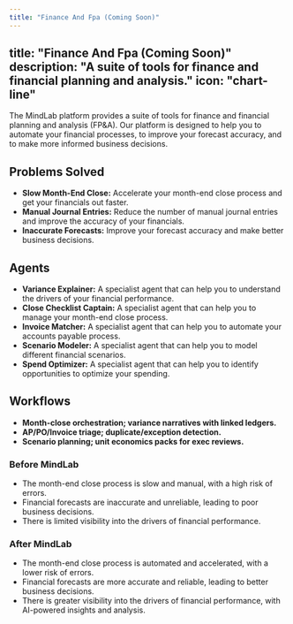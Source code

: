 ```yaml
---
title: "Finance And Fpa (Coming Soon)"
---
```

title: "Finance And Fpa (Coming Soon)"
description: "A suite of tools for finance and financial planning and analysis."
icon: "chart-line"
---

The MindLab platform provides a suite of tools for finance and financial planning and analysis (FP&A). Our platform is designed to help you to automate your financial processes, to improve your forecast accuracy, and to make more informed business decisions.

## Problems Solved

-   **Slow Month-End Close:** Accelerate your month-end close process and get your financials out faster.
-   **Manual Journal Entries:** Reduce the number of manual journal entries and improve the accuracy of your financials.
-   **Inaccurate Forecasts:** Improve your forecast accuracy and make better business decisions.

## Agents

-   **Variance Explainer:** A specialist agent that can help you to understand the drivers of your financial performance.
-   **Close Checklist Captain:** A specialist agent that can help you to manage your month-end close process.
-   **Invoice Matcher:** A specialist agent that can help you to automate your accounts payable process.
-   **Scenario Modeler:** A specialist agent that can help you to model different financial scenarios.
-   **Spend Optimizer:** A specialist agent that can help you to identify opportunities to optimize your spending.

## Workflows

-   **Month-close orchestration; variance narratives with linked ledgers.**
-   **AP/PO/Invoice triage; duplicate/exception detection.**
-   **Scenario planning; unit economics packs for exec reviews.**
### Before MindLab

-   The month-end close process is slow and manual, with a high risk of errors.
-   Financial forecasts are inaccurate and unreliable, leading to poor business decisions.
-   There is limited visibility into the drivers of financial performance.

### After MindLab

-   The month-end close process is automated and accelerated, with a lower risk of errors.
-   Financial forecasts are more accurate and reliable, leading to better business decisions.
-   There is greater visibility into the drivers of financial performance, with AI-powered insights and analysis.